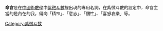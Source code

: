 {{expand|time=2007-09-26T20:17:11Z}}
'''命宮'''是在[[中國|中國]][[術數學|術數學]]中[[紫微斗數|紫微斗數]]裡出現的專用名詞，在紫微斗數的設定中，命宮主當的是內在的我，偏向「精神」、「意志」、「個性」、「喜怒哀樂」等。 

{{Culture-stub}}

[[Category:紫微斗数|Category:紫微斗数]]